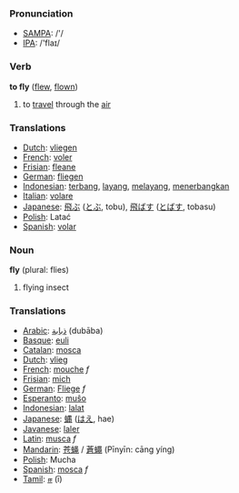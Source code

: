 === Pronunciation ===
*[[w:SAMPA|SAMPA]]: /'/
*[[w:IPA|IPA]]: /'flaɪ/

=== Verb ===

'''to fly''' ([[flew]], [[flown]])

# to [[travel]] through the [[air]]

=== Translations ===
*[[Dutch]]: [[vliegen]]
*[[French]]: [[voler]]
*[[Frisian]]: [[fleane]]
*[[German]]: [[fliegen]]
*[[Indonesian]]: [[terbang]], [[layang]], [[layang|melayang]], [[terbang|menerbangkan]]
*[[Italian]]: [[volare]]
*[[Japanese]]: [[飛ぶ]] ([[とぶ]], tobu), [[飛ばす]] ([[とばす]], tobasu)
*[[Polish]]: Latać
*[[Spanish]]: [[volar]]

=== Noun ===

'''fly''' (plural: flies)

# flying insect

=== Translations ===
*[[Arabic]]: [[ذبابة]] (dubāba)
*[[Basque]]: [[euli]]
*[[Catalan]]: [[mosca]]
*[[Dutch]]: [[vlieg]]
*[[French]]: [[mouche]] ''f''
*[[Frisian]]: [[mich]]
*[[German]]: [[Fliege]] ''f''
*[[Esperanto]]: [[muŝo]]
*[[Indonesian]]: [[lalat]]
*[[Japanese]]: [[蝿]] ([[はえ]], hae)
*[[Javanese]]: [[laler]]
*[[Latin]]: [[musca]] ''f''
*[[Mandarin]]: [[苍蝇]] / [[蒼蠅]] (Pīnyīn: cāng yíng)
*[[Polish]]: Mucha
*[[Spanish]]: [[mosca]] ''f''
*[[Tamil]]: [[ஈ]] (ī)